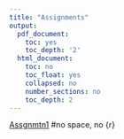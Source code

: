 ```yaml
---
title: "Assignments"
output:
  pdf_document:
    toc: yes
    toc_depth: '2'
  html_document:
    toc: no
    toc_float: yes
    collapsed: no
    number_sections: no
    toc_depth: 2
---
```



[Assgnmtn1](https://mariacuellar.github.io/Stats4SS/somePages/Assignment-1.html) #no space, no {r}

